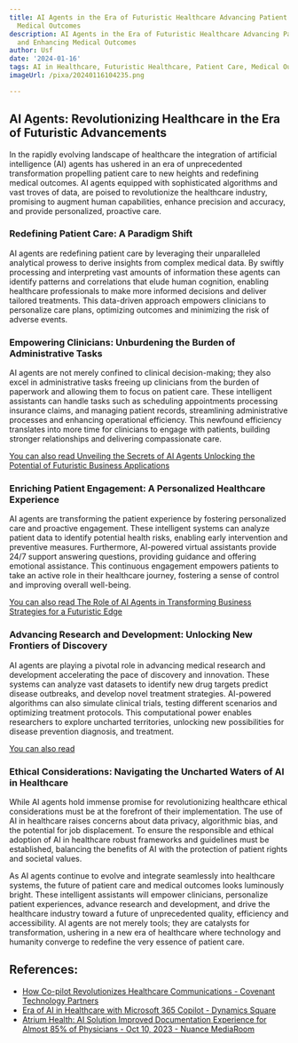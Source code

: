 ```yaml
---
title: AI Agents in the Era of Futuristic Healthcare Advancing Patient Care and Enhancing
  Medical Outcomes
description: AI Agents in the Era of Futuristic Healthcare Advancing Patient Care
  and Enhancing Medical Outcomes
author: Usf
date: '2024-01-16'
tags: AI in Healthcare, Futuristic Healthcare, Patient Care, Medical Outcomes
imageUrl: /pixa/20240116104235.png

---
```

## AI  Agents: Revolutionizing Healthcare  in the Era of Futuristic Advancements

In the rapidly evolving landscape of healthcare the integration of artificial intelligence  (AI) agents has ushered in an era of unprecedented transformation propelling patient care to new heights and redefining medical outcomes. AI agents equipped  with  sophisticated algorithms and vast troves of data, are  poised  to revolutionize the healthcare industry, promising to augment human capabilities, enhance precision  and accuracy, and provide personalized, proactive care.

### Redefining Patient Care: A Paradigm Shift

AI agents are redefining patient care by leveraging  their unparalleled analytical prowess to derive insights from complex medical  data. By swiftly processing and interpreting vast  amounts of information these agents can identify patterns and correlations that elude human cognition, enabling healthcare professionals to make more informed decisions and deliver tailored treatments. This data-driven  approach empowers clinicians  to personalize care plans,  optimizing outcomes and minimizing the  risk of adverse events.

### Empowering Clinicians:  Unburdening the  Burden of  Administrative Tasks

AI agents are not merely confined to clinical decision-making; they also excel  in administrative tasks freeing  up clinicians from the burden  of paperwork and  allowing  them to focus on  patient care. These intelligent  assistants can handle tasks such  as scheduling appointments  processing insurance claims, and managing patient records, streamlining administrative processes and enhancing operational efficiency. This newfound efficiency translates into more time for clinicians to engage with patients, building stronger relationships and delivering compassionate care.

[You can also read Unveiling the Secrets of AI Agents Unlocking the Potential of Futuristic Business Applications](Unveiling%20the%20Secrets%20of%20AI%20Agents%20Unlocking%20the%20Potential%20of%20Futuristic%20Business%20Applications)


### Enriching Patient  Engagement:  A Personalized Healthcare Experience

AI agents are transforming the patient experience by fostering personalized care and  proactive engagement. These intelligent systems can analyze patient data to identify potential health risks, enabling  early intervention and preventive measures. Furthermore, AI-powered virtual assistants provide 24/7 support  answering questions, providing guidance and offering emotional  assistance. This continuous  engagement empowers patients to take an  active  role in their healthcare  journey, fostering a sense of control and improving overall well-being.

[You can also read The  Role of AI Agents in Transforming Business Strategies for a Futuristic Edge](The%20Role%20of%20AI%20Agents%20in%20Transforming%20Business%20Strategies%20for%20a%20Futuristic%20Edge)


### Advancing Research and Development: Unlocking New Frontiers of Discovery

AI agents are playing  a pivotal role in advancing medical research and development accelerating the pace of discovery and  innovation. These systems  can analyze vast datasets to identify new drug targets  predict disease outbreaks, and  develop novel treatment strategies. AI-powered algorithms can also simulate clinical trials, testing different scenarios and optimizing treatment protocols. This computational power enables researchers to explore uncharted territories, unlocking new possibilities for disease prevention diagnosis, and treatment.

[You can also read ]()


### Ethical Considerations:  Navigating the Uncharted  Waters of AI in Healthcare

While AI agents hold immense  promise for revolutionizing healthcare ethical  considerations must be at the forefront of their implementation. The use of AI in healthcare raises concerns about data privacy, algorithmic bias, and the potential for job displacement. To ensure the responsible and ethical adoption of AI in healthcare robust frameworks  and guidelines must be established, balancing the benefits of  AI with the protection of patient rights and societal values.

As AI agents  continue to evolve and  integrate seamlessly into healthcare systems, the future of patient care and medical  outcomes looks luminously bright. These intelligent assistants will empower clinicians, personalize patient experiences, advance research  and development, and drive the healthcare industry toward a future of unprecedented quality, efficiency and accessibility. AI agents are not merely tools; they  are catalysts for transformation,  ushering in a new era of healthcare where technology and humanity converge to redefine the  very  essence of patient care.

## References:
- [How Co-pilot Revolutionizes Healthcare Communications - Covenant Technology Partners](https://covenanttechnologypartners.com/2023/07/26/how-co-pilot-revolutionizes-healthcare-communications/)
- [Era of AI in Healthcare with Microsoft 365 Copilot - Dynamics Square](https://www.dynamicssquare.com/blog/ai-in-healthcare-with-microsoft-365-copilot/)
- [Atrium Health: AI Solution Improved Documentation Experience for Almost 85% of Physicians - Oct 10, 2023 - Nuance MediaRoom](https://news.nuance.com/2023-10-10-Atrium-Health-AI-Solution-Improved-Documentation-Experience-for-Almost-85-of-Physicians)
